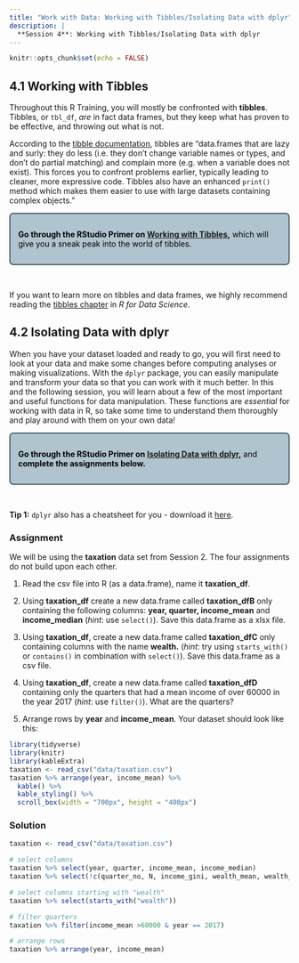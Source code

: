 ```yaml
---
title: "Work with Data: Working with Tibbles/Isolating Data with dplyr"
description: |
  **Session 4**: Working with Tibbles/Isolating Data with dplyr
---
```


```r
knitr::opts_chunk$set(echo = FALSE)
```
<style>
  .blackbox {
    padding: 1em;
    background: #b0c4cf;
    color: black;
    border: 2px solid #455a64;
    border-radius: 7px;
  }
</style>

## 4.1 Working with Tibbles

Throughout this R Training, you will mostly be confronted with **tibbles**. Tibbles, or `tbl_df`, *are* in fact data frames, but they keep what has proven to be effective, and throwing out what is not. 

According to the [tibble documentation](https://tibble.tidyverse.org/), tibbles are "data.frames that are lazy and surly: they do less (i.e. they don’t change variable names or types, and don’t do partial matching) and complain more (e.g. when a variable does not exist). This forces you to confront problems earlier, typically leading to cleaner, more expressive code. Tibbles also have an enhanced `print()` method which makes them easier to use with large datasets containing complex objects."

:::: {.blackbox data-latex=""}
**Go through the RStudio Primer on [Working with Tibbles](https://rstudio.cloud/learn/primers/2.1),** which will give you a sneak peak into the world of tibbles. 
::::
<p>&nbsp;</p>

If you want to learn more on tibbles and data frames, we highly recommend reading the [tibbles chapter](https://r4ds.had.co.nz/tibbles.html) in *R for Data Science*. 

## 4.2 Isolating Data with dplyr

When you have your dataset loaded and ready to go, you will first need to look at your data and make some changes before computing analyses or making visualizations. With the `dplyr` package, you can easily manipulate and transform your data so that you can work with it much better. In this and the following session, you will learn about a few of the most important and useful functions for data manipulation. These functions are *essential* for working with data in R, so take some time to understand them thoroughly and play around with them on your own data!

:::: {.blackbox data-latex=""}
**Go through the RStudio Primer on [Isolating Data with dplyr](https://rstudio.cloud/learn/primers/2.2),** and **complete the assignments below.**
::::
<p>&nbsp;</p>

**Tip 1:** `dplyr` also has a cheatsheet for you - download it [here](resources/session4/data-transformation.pdf).

### Assignment

We will be using the **taxation** data set from Session 2. The four assignments do not build upon each other.

  1. Read the csv file into R (as a data.frame), name it **taxation_df**.  
  
  2. Using **taxation_df** create a new data.frame called **taxation_dfB** only containing the following columns: **year, quarter, income_mean** and **income_median** (*hint*: use `select()`). Save this data.frame as a xlsx file.
  
  3. Using **taxation_df**, create a new data.frame called **taxation_dfC** only containing columns with the name **wealth.** (*hint*: try using `starts_with()` or `contains()` in combination with `select()`). Save this data.frame as a csv file.
  
  4. Using **taxation_df**,  create a new data.frame called **taxation_dfD**  containing only the quarters that had a mean income of over 60000 in the year 2017 (*hint*: use `filter()`). What are the quarters?
  
  5. Arrange rows by **year** and **income_mean**. Your dataset should look like this:
```r
library(tidyverse)
library(knitr)
library(kableExtra)
taxation <- read_csv("data/taxation.csv")
taxation %>% arrange(year, income_mean) %>%
  kable() %>%
  kable_styling() %>%
  scroll_box(width = "700px", height = "400px")
```


### Solution

```r
taxation <- read_csv("data/taxation.csv")

# select columns
taxation %>% select(year, quarter, income_mean, income_median)
taxation %>% select(!c(quarter_no, N, income_gini, wealth_mean, wealth_median, wealth_gini))

# select columns starting with "wealth"
taxation %>% select(starts_with("wealth"))

# filter quarters
taxation %>% filter(income_mean >60000 & year == 2017)

# arrange rows 
taxation %>% arrange(year, income_mean)
```
